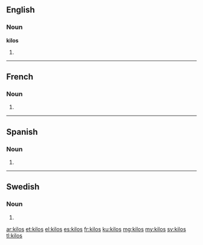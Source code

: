 ==English==

===Noun===
'''kilos'''

# {{plural of|kilo}}

----

==French==

===Noun===
{{head|fr}} {{m|p}}

# {{plural of|kilo|lang=fr}}

----

==Spanish==

===Noun===
{{head|es|noun form|g=m-p}}

# {{plural of|nocat=1|kilo|lang=es}}

----

==Swedish==

===Noun===
{{head|sv|noun form}}

# {{sv-noun-form-indef-gen|kilo}}

[[ar:kilos]]
[[et:kilos]]
[[el:kilos]]
[[es:kilos]]
[[fr:kilos]]
[[ku:kilos]]
[[mg:kilos]]
[[my:kilos]]
[[sv:kilos]]
[[tl:kilos]]